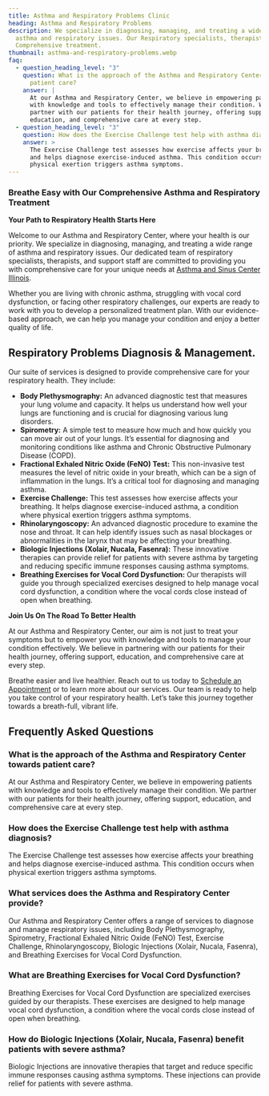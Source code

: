 ```yaml
---
title: Asthma and Respiratory Problems Clinic
heading: Asthma and Respiratory Problems
description: We specialize in diagnosing, managing, and treating a wide range of
  asthma and respiratory issues. Our Respiratory specialists, therapists offers
  Comprehensive treatment.
thumbnail: asthma-and-respiratory-problems.webp
faq:
  - question_heading_level: "3"
    question: What is the approach of the Asthma and Respiratory Center towards
      patient care?
    answer: |
      At our Asthma and Respiratory Center, we believe in empowering patients
      with knowledge and tools to effectively manage their condition. We
      partner with our patients for their health journey, offering support,
      education, and comprehensive care at every step.
  - question_heading_level: "3"
    question: How does the Exercise Challenge test help with asthma diagnosis?
    answer: >
      The Exercise Challenge test assesses how exercise affects your breathing
      and helps diagnose exercise-induced asthma. This condition occurs when
      physical exertion triggers asthma symptoms.
---
```

### Breathe Easy with Our Comprehensive Asthma and Respiratory Treatment

**Your Path to Respiratory Health Starts Here**

Welcome to our Asthma and Respiratory Center, where your health is our priority. We specialize in diagnosing, managing, and treating a wide range of asthma and respiratory issues. Our dedicated team of respiratory specialists, therapists, and support staff are committed to providing you with comprehensive care for your unique needs at [Asthma and Sinus Center Illinois](/).

Whether you are living with chronic asthma, struggling with vocal cord dysfunction, or facing other respiratory challenges, our experts are ready to work with you to develop a personalized treatment plan. With our evidence-based approach, we can help you manage your condition and enjoy a better quality of life.

<ButtonList />

## Respiratory Problems Diagnosis & Management.

Our suite of services is designed to provide comprehensive care for your respiratory health. They include:

- **Body Plethysmography:** An advanced diagnostic test that measures your lung volume and capacity. It helps us understand how well your lungs are functioning and is crucial for diagnosing various lung disorders.
- **Spirometry:** A simple test to measure how much and how quickly you can move air out of your lungs. It’s essential for diagnosing and monitoring conditions like asthma and Chronic Obstructive Pulmonary Disease (COPD).
- **Fractional Exhaled Nitric Oxide (FeNO) Test:** This non-invasive test measures the level of nitric oxide in your breath, which can be a sign of inflammation in the lungs. It’s a critical tool for diagnosing and managing asthma.
- **Exercise Challenge:** This test assesses how exercise affects your breathing. It helps diagnose exercise-induced asthma, a condition where physical exertion triggers asthma symptoms.
- **Rhinolaryngoscopy:** An advanced diagnostic procedure to examine the nose and throat. It can help identify issues such as nasal blockages or abnormalities in the larynx that may be affecting your breathing.
- **Biologic Injections (Xolair, Nucala, Fasenra):** These innovative therapies can provide relief for patients with severe asthma by targeting and reducing specific immune responses causing asthma symptoms.
- **Breathing Exercises for Vocal Cord Dysfunction:** Our therapists will guide you through specialized exercises designed to help manage vocal cord dysfunction, a condition where the vocal cords close instead of open when breathing.

**Join Us On The Road To Better Health**

At our Asthma and Respiratory Center, our aim is not just to treat your symptoms but to empower you with knowledge and tools to manage your condition effectively. We believe in partnering with our patients for their health journey, offering support, education, and comprehensive care at every step.

Breathe easier and live healthier. Reach out to us today to [Schedule an Appointment](https://www.zocdoc.com/practice/allergy-asthma-and-sinus-centers-3233) or to learn more about our services. Our team is ready to help you take control of your respiratory health. Let’s take this journey together towards a breath-full, vibrant life.

<ContactBanner />

## Frequently Asked Questions

### What is the approach of the Asthma and Respiratory Center towards patient care?

At our Asthma and Respiratory Center, we believe in empowering patients
with knowledge and tools to effectively manage their condition. We
partner with our patients for their health journey, offering support,
education, and comprehensive care at every step.

### How does the Exercise Challenge test help with asthma diagnosis?

The Exercise Challenge test assesses how exercise affects your breathing
and helps diagnose exercise-induced asthma. This condition occurs when
physical exertion triggers asthma symptoms.

### What services does the Asthma and Respiratory Center provide?

Our Asthma and Respiratory Center offers a range of services to diagnose
and manage respiratory issues, including Body Plethysmography,
Spirometry, Fractional Exhaled Nitric Oxide (FeNO) Test, Exercise
Challenge, Rhinolaryngoscopy, Biologic Injections (Xolair, Nucala,
Fasenra), and Breathing Exercises for Vocal Cord Dysfunction.

### What are Breathing Exercises for Vocal Cord Dysfunction?

Breathing Exercises for Vocal Cord Dysfunction are specialized exercises
guided by our therapists. These exercises are designed to help manage
vocal cord dysfunction, a condition where the vocal cords close instead
of open when breathing.

### How do Biologic Injections (Xolair, Nucala, Fasenra) benefit patients with severe asthma?

Biologic Injections are innovative therapies that target and reduce
specific immune responses causing asthma symptoms. These injections can
provide relief for patients with severe asthma.
